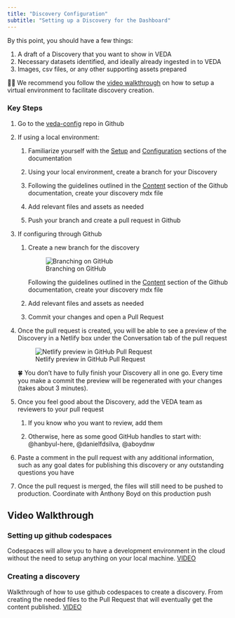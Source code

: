 ```yaml
---
title: "Discovery Configuration"
subtitle: "Setting up a Discovery for the Dashboard"
---
```


By this point, you should have a few things:

1.  A draft of a Discovery that you want to show in VEDA
2.  Necessary datasets identified, and ideally already ingested in to VEDA
3.  Images, csv files, or any other supporting assets prepared


🧑‍🏫 We recommend you follow the [video walkthrough](#sec-video-walkthrough) on how to setup a virtual environment to facilitate discovery creation.

### Key Steps

1. Go to the [veda-config](https://github.com/NASA-IMPACT/veda-config) repo in Github

2. If using a local environment:

    1. Familiarize yourself with the [Setup](https://github.com/NASA-IMPACT/veda-config/blob/develop/docs/SETUP.md) and [Configuration](https://github.com/NASA-IMPACT/veda-config/blob/develop/docs/CONFIGURATION.md) sections of the documentation

    2. Using your local environment, create a branch for your Discovery

    3. Following the guidelines outlined in the [Content](https://github.com/NASA-IMPACT/veda-ui/blob/main/docs/content/CONTENT.md#stories) section of the Github documentation, create your discovery mdx file

    4. Add relevant files and assets as needed

    5. Push your branch and create a pull request in Github

3. If configuring through Github

    1. Create a new branch for the discovery

       ![Branching on GitHub](https://res.cloudinary.com/almanac/image/upload/v1678300216/workspace_portal_uploads/hw7elccu5sil1sy2qu4c.png)

       Following the guidelines outlined in the [Content](https://github.com/NASA-IMPACT/veda-ui/blob/main/docs/content/CONTENT.md) section of the Github documentation, create your discovery mdx file

    2. Add relevant files and assets as needed

    3.  Commit your changes and open a Pull Request


4. Once the pull request is created, you will be able to see a preview of the Discovery in a Netlify box under the Conversation tab of the pull request


    ![Netlify preview in GitHub Pull Request](https://res.cloudinary.com/almanac/image/upload/v1677706325/workspace_portal_uploads/saevbqahnjlybjiftqfr.png)

    🍀 You don't have to fully finish your Discovery all in one go. Every time you make a commit the preview will be regenerated with your changes (takes about 3 minutes).

5. Once you feel good about the Discovery, add the VEDA team as reviewers to your pull request

    1. If you know who you want to review, add them

    2. Otherwise, here as some good GitHub handles to start with: @hanbyul-here, @danielfdsilva, @aboydnw

6. Paste a comment in the pull request with any additional information, such as any goal dates for publishing this discovery or any outstanding questions you have

7. Once the pull request is merged, the files will still need to be pushed to production. Coordinate with Anthony Boyd on this production push


## Video Walkthrough {#sec-video-walkthrough}

### Setting up github codespaces

Codespaces will allow you to have a development environment in the cloud without the need to setup anything on your local machine. [VIDEO](https://drive.google.com/file/d/1u2hkokW3ZDmrjYNkg10OgWU0-nNtHpJ6/view)

### Creating a discovery

Walkthrough of how to use github codespaces to create a discovery. From creating the needed files to the Pull Request that will eventually get the content published. [VIDEO](https://drive.google.com/file/d/1Jkbt2csXntPPe8G5TBGic9UYZsj2rgW3/view)
